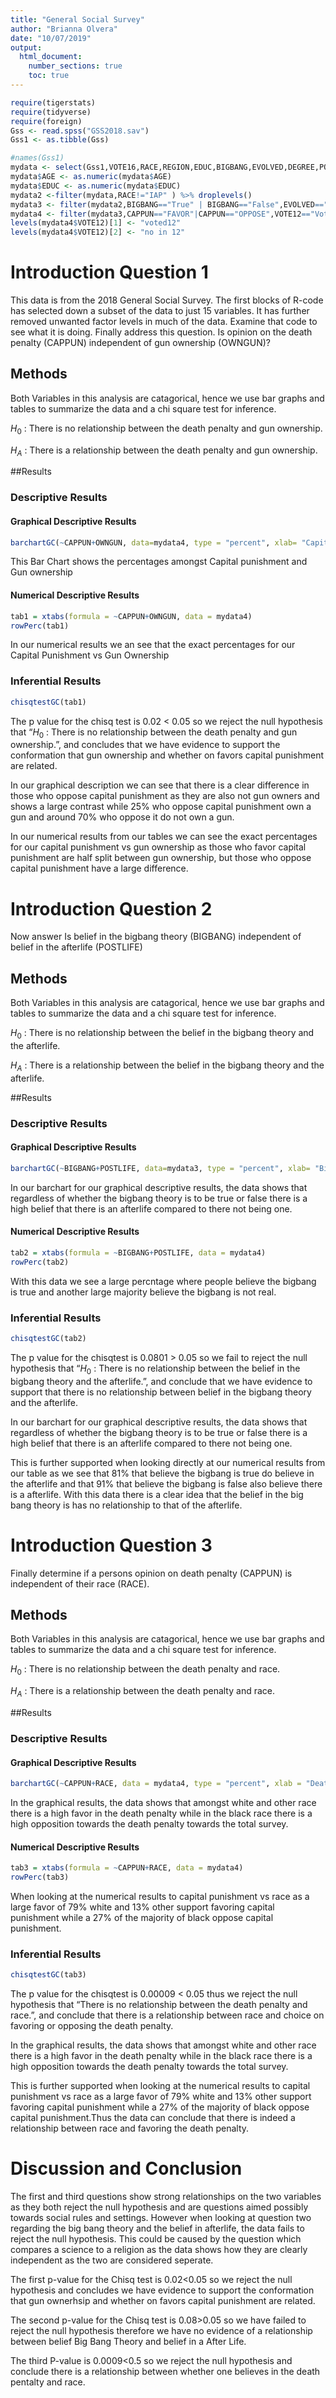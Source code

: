 ---
title: "General Social Survey"
author: "Brianna Olvera"
date: "10/07/2019"
output: 
  html_document:
    number_sections: true
    toc: true
---

```{r include=FALSE,echo=FALSE}
require(tigerstats)
require(tidyverse)
require(foreign)
Gss <- read.spss("GSS2018.sav")
Gss1 <- as.tibble(Gss)
```

```{r include=FALSE,echo=FALSE}
#names(Gss1)
mydata <- select(Gss1,VOTE16,RACE,REGION,EDUC,BIGBANG,EVOLVED,DEGREE,POSTLIFE,AGE,OWNGUN,CAPPUN,COURTS,POLVIEWS,VOTE12,GOD)
mydata$AGE <- as.numeric(mydata$AGE)
mydata$EDUC <- as.numeric(mydata$EDUC)
mydata2 <-filter(mydata,RACE!="IAP" ) %>% droplevels()
mydata3 <- filter(mydata2,BIGBANG=="True" | BIGBANG=="False",EVOLVED=="True"|EVOLVED=="False",POSTLIFE=="YES"|POSTLIFE=="NO",OWNGUN=="YES"|OWNGUN=="NO",COURTS=="TOO HARSH"|COURTS=="NOT HARSH ENOUGH"|COURTS=="ABOUT RIGHT") %>% droplevels()
mydata4 <- filter(mydata3,CAPPUN=="FAVOR"|CAPPUN=="OPPOSE",VOTE12=="Voted"|VOTE12=="Did not vote",VOTE16=="Voted"|VOTE16=="Did not vote") %>% droplevels()
levels(mydata4$VOTE12)[1] <- "voted12"
levels(mydata4$VOTE12)[2] <- "no in 12"
```



# Introduction Question 1

<!--In this section you explain what you are trying to show.  Where did the data come from?  What is the research or other question you are trying to answer?!-->

This data is from the 2018 General Social Survey. The first blocks of R-code has selected down a subset of the data to just 15 variables. It has further removed unwanted factor levels in much of the data. Examine that code to see what it is doing. Finally address this question.  Is opinion on the death penalty (CAPPUN) independent of gun ownership (OWNGUN)?


## Methods

<!--Decide on your methods:  use "variable analysis" or other appropriate descriptors.  Make sure to choose at least one graphical method and at least one numerical method.!-->

Both Variables in this analysis are catagorical, hence we use bar graphs and tables to summarize the data and a chi square test for inference.

$H_0$ : There is no relationship between the death penalty and gun ownership.

$H_A$ : There is a relationship between the death penalty and gun ownership.

##Results

<!--Divide this section into two sub-sections:  One for your descriptive  results and one for your inferential results.!-->

### Descriptive Results

#### Graphical Descriptive Results

<!--Graphical results here.  Make sure to show your code.  Provide appropriate labels for axes, giving units if possible, and provide a good title for the graph, too.  Use the graphical results to describe the patterns if any that exist in the data as focused toward the research question!-->

```{r}
barchartGC(~CAPPUN+OWNGUN, data=mydata4, type = "percent", xlab= "Capital Punishment", main = "Capital punishment vs Gun ownership")
```
This Bar Chart shows the percentages amongst Capital punishment and Gun ownership

#### Numerical Descriptive Results

<!--Numerical results go here. Use the numerical results to describe the patterns if any that exist in the data as focused toward the research question!-->

```{r}
tab1 = xtabs(formula = ~CAPPUN+OWNGUN, data = mydata4)
rowPerc(tab1)
```

In our numerical results we an see that the exact percentages for our Capital Punishment vs Gun Ownership

### Inferential Results

<!--State hypothesis clearly.  Make sure your discussion of the inferential test covers all the aspects that the test output produces, such as test statistic, p-value etc.  Make a decision about the null hypothesis, explain the assumptions on which the selected test/procedure was based, and why the chosen procedure satisfys the assumptions and is appropriate to answer the research question!-->

```{r}
chisqtestGC(tab1)
```

The p value for the chisq test is 0.02 < 0.05 so we reject the null hypothesis that 
"$H_0$ : There is no relationship between the death penalty and gun ownership.", and concludes that we have evidence to support the conformation that gun ownership and whether on favors capital punishment are related.

In our graphical description we can see that there is a clear difference in those who oppose capital punishment as they are also not gun owners and shows a large contrast while 25% who oppose capital punishment own a gun and around 70% who oppose it do not own a gun.

In our numerical results from our tables we can see the exact percentages for our capital punishment vs gun ownership as those who favor capital punishment are half split between gun ownership, but those who oppose capital punishment have a large difference.

# Introduction Question 2

<!--In this section you explain what you are trying to show.  Where did the data come from?  What is the research or other question you are trying to answer?!-->

Now answer Is belief in the bigbang theory (BIGBANG) independent of belief in the afterlife (POSTLIFE)

## Methods

<!--Decide on your methods:  use "variable analysis" or other appropriate descriptors.  Make sure to choose at least one graphical method and at least one numerical method.!-->

Both Variables in this analysis are catagorical, hence we use bar graphs and tables to summarize the data and a chi square test for inference.

$H_0$ : There is no relationship between the belief in the bigbang theory and the afterlife.

$H_A$ : There is a relationship between the belief in the bigbang theory and the afterlife.

##Results

<!--Divide this section into two sub-sections:  One for your descriptive  results and one for your inferential results.!-->

### Descriptive Results

#### Graphical Descriptive Results

<!--Graphical results here.  Make sure to show your code.  Provide appropriate labels for axes, giving units if possible, and provide a good title for the graph, too.  Use the graphical results to describe the patterns if any that exist in the data as focused toward the research question!-->

```{r}
barchartGC(~BIGBANG+POSTLIFE, data=mydata3, type = "percent", xlab= "Bigbang Theory", main = "Bigbang Theory vs Afterlife")
```

In our barchart for our graphical descriptive results, the data shows that regardless of whether the bigbang theory is to be true or false there is a high belief that there is an afterlife compared to there not being one.

#### Numerical Descriptive Results

<!--Numerical results go here. Use the numerical results to describe the patterns if any that exist in the data as focused toward the research question!-->

```{r}
tab2 = xtabs(formula = ~BIGBANG+POSTLIFE, data = mydata4)
rowPerc(tab2)
```

With this data we see a large percntage where people believe the bigbang is true and another large majority believe the bigbang is not real.

### Inferential Results

<!--State hypothesis clearly.  Make sure your discussion of the inferential test covers all the aspects that the test output produces, such as test statistic, p-value etc.  Make a decision about the null hypothesis, explain the assumptions on which the selected test/procedure was based, and why the chosen procedure satisfys the assumptions and is appropriate to answer the research question!-->

```{r}
chisqtestGC(tab2)
```

The p value for the chisqtest is 0.0801 > 0.05 so we fail to reject the null hypothesis that "$H_0$ : There is no relationship between the belief in the bigbang theory and the afterlife.", and conclude that we have evidence to support that there is no relationship between belief in the bigbang theory and the afterlife.

In our barchart for our graphical descriptive results, the data shows that regardless of whether the bigbang theory is to be true or false there is a high belief that there is an afterlife compared to there not being one.

This is further supported when looking directly at our numerical results from our table as we see that 81% that believe the bigbang is true do believe in the afterlife and that 91% that believe the bigbang is false also believe there is a afterlife. With this data there is a clear
idea that the belief in the big bang theory is has no relationship to that of the afterlife.

# Introduction Question 3

<!--In this section you explain what you are trying to show.  Where did the data come from?  What is the research or other question you are trying to answer?!-->

Finally determine if a persons opinion on death penalty (CAPPUN) is independent of their race (RACE).

## Methods

<!--Decide on your methods:  use "variable analysis" or other appropriate descriptors.  Make sure to choose at least one graphical method and at least one numerical method.!-->

Both Variables in this analysis are catagorical, hence we use bar graphs and tables to summarize the data and a chi square test for inference.

$H_0$ : There is no relationship between the death penalty and race.

$H_A$ : There is a relationship between the death penalty and race.

##Results

<!--Divide this section into two sub-sections:  One for your descriptive  results and one for your inferential results.!-->

### Descriptive Results

#### Graphical Descriptive Results

<!--Graphical results here.  Make sure to show your code.  Provide appropriate labels for axes, giving units if possible, and provide a good title for the graph, too.  Use the graphical results to describe the patterns if any that exist in the data as focused toward the research question!-->

```{r}
barchartGC(~CAPPUN+RACE, data = mydata4, type = "percent", xlab = "Death Penalty", main = "Death Penalty vs Race")
```

In the graphical results, the data shows that amongst white and other race there is a high favor in the death penalty while in the black race there is a high opposition towards the death penalty towards the total survey.

#### Numerical Descriptive Results

<!--Numerical results go here. Use the numerical results to describe the patterns if any that exist in the data as focused toward the research question!-->

```{r}
tab3 = xtabs(formula = ~CAPPUN+RACE, data = mydata4)
rowPerc(tab3)
```

When looking at the numerical results to capital punishment vs race as a large favor of 79% white and 13% other support favoring capital punishment while a 27% of the majority of black oppose capital punishment.

### Inferential Results

<!--State hypothesis clearly.  Make sure your discussion of the inferential test covers all the aspects that the test output produces, such as test statistic, p-value etc.  Make a decision about the null hypothesis, explain the assumptions on which the selected test/procedure was based, and why the chosen procedure satisfys the assumptions and is appropriate to answer the research question!-->

```{r}
chisqtestGC(tab3)
```

The p value for the chisqtest is 0.00009 < 0.05 thus we reject the null hypothesis that "There is no relationship between the death penalty and race.", and conclude that there is a relationship between race and choice on favoring or opposing the death penalty.

In the graphical results, the data shows that amongst white and other race there is a high favor in the death penalty while in the black race there is a high opposition towards the death penalty towards the total survey.

This is further supported when looking at the numerical results to capital punishment vs race as a large favor of 79% white and 13% other support favoring capital punishment while a 27% of the majority of black oppose capital punishment.Thus the data can conclude that there is indeed a relationship between race and favoring the death penalty.

# Discussion and Conclusion

<!--Discussion and conclusion here.  If you found a relationship be sure to consider whether the relationship occurs because one of the variavbles causes the other, or whether they perhasps are related for some other reason.  Watch the chapter 6 videos from the GeorgeTown videos collection.!-->

The first and third questions show strong relationships on the two variables as they both reject the null hypothesis and are questions aimed possibly towards social rules and settings. However when looking at question two regarding the big bang theory and the belief in afterlife, the data fails to reject the null hypothesis. This could be caused by the question which compares a science to a religion as the data shows how they are clearly independent as the two are considered seperate.

The first p-value for the Chisq test is 0.02<0.05 so we reject the null hypothesis and concludes we have evidence to support the conformation that gun ownerhsip and whether on favors capital punishment are related.

The second p-value for the Chisq test is 0.08>0.05 so we have failed to reject the null hypothesis therefore we have no evidence of a relationship between belief Big Bang Theory and belief in a After Life.

The third P-value is 0.0009<0.5 so we reject the null hypothesis and conclude there is a relationship between whether one believes in the death pentalty and race.

